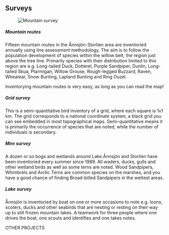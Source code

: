 
## Surveys

<Figure caption="Mountain survey. Photo Malte Busch">
  <Image alt="Mountain survey" src="/images/survey_malte-busch.jpg" />
</Figure>

##### Mountain routes

Fifteen mountain routes in the Ånnsjön-Storlien area are inventoried annually using line assessment methodology. The aim is to follow the population development of species within the willow belt, the region just above the tree line. Primarily species with their distribution limited to this region are e.g. Long-tailed Duck, Dotterel, Purple Sandpiper, Dunlin, Long-tailed Skua, Ptarmigan, Willow Grouse, Rough-legged Buzzard, Raven, Wheatear, Snow Bunting, Lapland Bunting and Ring Ouzel.

Inventorying mountain routes is very easy, as long as you can read the map!

##### Grid survey

This is a semi-quantitative bird inventory of a grid, where each square is 1x1 km. The grid corresponds to a national coordinate system, a black grid you can see embedded in most topographical maps. Semi-quantitative means it is primarily the occurrence of species that are noted, while the number of individuals is secondary.

##### Mire survey

A dozen or so bogs and wetlands around Lake Ånnsjön and Storlien have been inventoried every summer since 1989. All waders, ducks, gulls and other wetland birds as well as some terns are noted. Wood Sandpipers, Whimbrels and Arctic Terns are common species on the marshes, and you have a good chance of finding Broad-billed Sandpipers in the wettest areas.

##### Lake survey

Ånnsjön is inventoried by boat on one or more occasions to note e.g. loons, scoters, ducks and other seabirds that are nesting or resting on their way up to still frozen mountain lakes. A teamwork for three people where one drives the boat, one scouts and identifies and one takes notes.

<VolunteerCollapsible expanded>
  <Requirements />
</VolunteerCollapsible>

<Divider>OTHER PROJECTS</Divider>

<ProjectsGrid exclude="surveys" />
